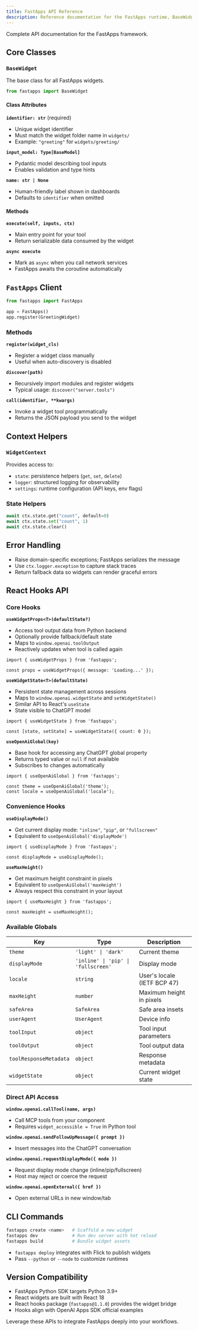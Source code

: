 ```yaml
---
title: FastApps API Reference
description: Reference documentation for the FastApps runtime, BaseWidget class, and helper utilities.
---
```


Complete API documentation for the FastApps framework.

## Core Classes

### `BaseWidget`

The base class for all FastApps widgets.

```python
from fastapps import BaseWidget
```

#### Class Attributes

**`identifier: str`** (required)
- Unique widget identifier
- Must match the widget folder name in `widgets/`
- Example: `"greeting"` for `widgets/greeting/`

**`input_model: Type[BaseModel]`**
- Pydantic model describing tool inputs
- Enables validation and type hints

**`name: str | None`**
- Human-friendly label shown in dashboards
- Defaults to `identifier` when omitted

#### Methods

**`execute(self, inputs, ctx)`**
- Main entry point for your tool
- Return serializable data consumed by the widget

**`async execute`**
- Mark as `async` when you call network services
- FastApps awaits the coroutine automatically

## `FastApps` Client

```python
from fastapps import FastApps

app = FastApps()
app.register(GreetingWidget)
```

### Methods

**`register(widget_cls)`**
- Register a widget class manually
- Useful when auto-discovery is disabled

**`discover(path)`**
- Recursively import modules and register widgets
- Typical usage: `discover("server.tools")`

**`call(identifier, **kwargs)`**
- Invoke a widget tool programmatically
- Returns the JSON payload you send to the widget

## Context Helpers

### `WidgetContext`

Provides access to:
- `state`: persistence helpers (`get`, `set`, `delete`)
- `logger`: structured logging for observability
- `settings`: runtime configuration (API keys, env flags)

### State Helpers

```python
await ctx.state.get("count", default=0)
await ctx.state.set("count", 1)
await ctx.state.clear()
```

## Error Handling

- Raise domain-specific exceptions; FastApps serializes the message
- Use `ctx.logger.exception` to capture stack traces
- Return fallback data so widgets can render graceful errors

## React Hooks API

### Core Hooks

**`useWidgetProps<T>(defaultState?)`**
- Access tool output data from Python backend
- Optionally provide fallback/default state
- Maps to `window.openai.toolOutput`
- Reactively updates when tool is called again

```tsx
import { useWidgetProps } from 'fastapps';

const props = useWidgetProps({ message: 'Loading...' });
```

**`useWidgetState<T>(defaultState)`**
- Persistent state management across sessions
- Maps to `window.openai.widgetState` and `setWidgetState()`
- Similar API to React's `useState`
- State visible to ChatGPT model

```tsx
import { useWidgetState } from 'fastapps';

const [state, setState] = useWidgetState({ count: 0 });
```

**`useOpenAiGlobal(key)`**
- Base hook for accessing any ChatGPT global property
- Returns typed value or `null` if not available
- Subscribes to changes automatically

```tsx
import { useOpenAiGlobal } from 'fastapps';

const theme = useOpenAiGlobal('theme');
const locale = useOpenAiGlobal('locale');
```

### Convenience Hooks

**`useDisplayMode()`**
- Get current display mode: `"inline"`, `"pip"`, or `"fullscreen"`
- Equivalent to `useOpenAiGlobal('displayMode')`

```tsx
import { useDisplayMode } from 'fastapps';

const displayMode = useDisplayMode();
```

**`useMaxHeight()`**
- Get maximum height constraint in pixels
- Equivalent to `useOpenAiGlobal('maxHeight')`
- Always respect this constraint in your layout

```tsx
import { useMaxHeight } from 'fastapps';

const maxHeight = useMaxHeight();
```

### Available Globals

| Key | Type | Description |
|-----|------|-------------|
| `theme` | `'light' \| 'dark'` | Current theme |
| `displayMode` | `'inline' \| 'pip' \| 'fullscreen'` | Display mode |
| `locale` | `string` | User's locale (IETF BCP 47) |
| `maxHeight` | `number` | Maximum height in pixels |
| `safeArea` | `SafeArea` | Safe area insets |
| `userAgent` | `UserAgent` | Device info |
| `toolInput` | `object` | Tool input parameters |
| `toolOutput` | `object` | Tool output data |
| `toolResponseMetadata` | `object` | Response metadata |
| `widgetState` | `object` | Current widget state |

### Direct API Access

**`window.openai.callTool(name, args)`**
- Call MCP tools from your component
- Requires `widget_accessible = True` in Python tool

**`window.openai.sendFollowUpMessage({ prompt })`**
- Insert messages into the ChatGPT conversation

**`window.openai.requestDisplayMode({ mode })`**
- Request display mode change (inline/pip/fullscreen)
- Host may reject or coerce the request

**`window.openai.openExternal({ href })`**
- Open external URLs in new window/tab

## CLI Commands

```bash
fastapps create <name>   # Scaffold a new widget
fastapps dev             # Run dev server with hot reload
fastapps build           # Bundle widget assets
```

- `fastapps deploy` integrates with Flick to publish widgets
- Pass `--python` or `--node` to customize runtimes

## Version Compatibility

- FastApps Python SDK targets Python 3.9+
- React widgets are built with React 18
- React hooks package (`fastapps@1.1.0`) provides the widget bridge
- Hooks align with OpenAI Apps SDK official examples

Leverage these APIs to integrate FastApps deeply into your workflows.
